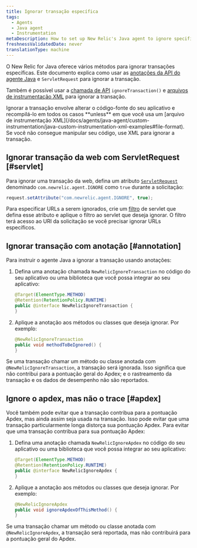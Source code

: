 ```yaml
---
title: Ignorar transação específica
tags:
  - Agents
  - Java agent
  - Instrumentation
metaDescription: How to set up New Relic's Java agent to ignore specific web transactions (including Apdex scores) using the API.
freshnessValidatedDate: never
translationType: machine
---
```


O New Relic for Java oferece vários métodos para ignorar transações específicas. Este documento explica como usar as [anotações da API do agente Java](/docs/agents/java-agent/custom-instrumentation/java-agent-api) e `ServletRequest` para ignorar a transação.

Também é possível usar a [chamada de API](http://newrelic.github.io/java-agent-api/javadoc/index.html?com/newrelic/api/agent/NewRelic.html) `ignoreTransaction()` e [arquivos de instrumentação XML](/docs/agents/java-agent/custom-instrumentation/java-custom-instrumentation-xml-examples#file-format) para ignorar a transação.

<Callout variant="important">
  Ignorar a transação envolve alterar o código-fonte do seu aplicativo e recompilá-lo em todos os casos <DoNotTranslate>**unless**</DoNotTranslate> em que você usa um [arquivo de instrumentação XML](/docs/agents/java-agent/custom-instrumentation/java-custom-instrumentation-xml-examples#file-format). Se você não consegue manipular seu código, use XML para ignorar a transação.
</Callout>

## Ignorar transação da web com ServletRequest [#servlet]

Para ignorar uma transação da web, defina um atributo [`ServletRequest`](http://docs.oracle.com/javaee/6/api/javax/servlet/ServletRequest.html) denominado `com.newrelic.agent.IGNORE` como `true` durante a solicitação:

```java
request.setAttribute("com.newrelic.agent.IGNORE", true);
```

Para especificar URLs a serem ignorados, crie um [filtro](http://docs.oracle.com/javaee/6/api/javax/servlet/Filter.html) de servlet que defina esse atributo e aplique o filtro ao servlet que deseja ignorar. O filtro terá acesso ao URI da solicitação se você precisar ignorar URLs específicos.

## Ignorar transação com anotação [#annotation]

Para instruir o agente Java a ignorar a transação usando anotações:

1. Defina uma anotação chamada `NewRelicIgnoreTransaction` no código do seu aplicativo ou uma biblioteca que você possa integrar ao seu aplicativo:

   ```java
   @Target(ElementType.METHOD)
   @Retention(RetentionPolicy.RUNTIME)
   public @interface NewRelicIgnoreTransaction {
   }
   ```

2. Aplique a anotação aos métodos ou classes que deseja ignorar. Por exemplo:

   ```java
   @NewRelicIgnoreTransaction
   public void methodToBeIgnored() {
   }
   ```

Se uma transação chamar um método ou classe anotada com `@NewRelicIgnoreTransaction`, a transação será ignorada. Isso significa que não contribui para a pontuação geral do Apdex; e o rastreamento da transação e os dados de desempenho não são reportados.

## Ignore o apdex, mas não o trace [#apdex]

Você também pode evitar que a transação contribua para a pontuação Apdex, mas ainda assim seja usada na transação. Isso pode evitar que uma transação particularmente longa distorça sua pontuação Apdex. Para evitar que uma transação contribua para sua pontuação Apdex:

1. Defina uma anotação chamada `NewRelicIgnoreApdex` no código do seu aplicativo ou uma biblioteca que você possa integrar ao seu aplicativo:

   ```java
   @Target(ElementType.METHOD)
   @Retention(RetentionPolicy.RUNTIME)
   public @interface NewRelicIgnoreApdex {
   }
   ```

2. Aplique a anotação aos métodos ou classes que deseja ignorar. Por exemplo:

   ```java
   @NewRelicIgnoreApdex
   public void ignoreApdexOfThisMethod() {
   }
   ```

Se uma transação chamar um método ou classe anotada com `@NewRelicIgnoreApdex`, a transação será reportada, mas não contribuirá para a pontuação geral do Apdex.